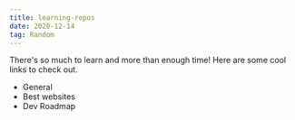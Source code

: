 ```yaml
---
title: learning-repos
date: 2020-12-14
tag: Random
---
```



There's so much to learn and more than enough time! Here are some cool links to check out.

<ul>
  <li>
    <TextLink href="https://nicedoc.io/lauragift21/awesome-learning-resources">
      General
    </TextLink>
  </li>
  <li>
    <TextLink href="https://github.com/sdmg15/Best-websites-a-programmer-should-visit">
      Best websites
    </TextLink>
  </li>
  <li>
    <TextLink href="https://github.com/kamranahmedse/developer-roadmap">
      Dev Roadmap
    </TextLink>
  </li>
</ul>
